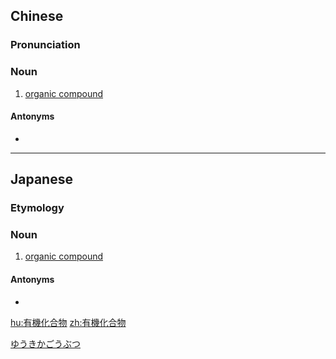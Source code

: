 {{also|有机化合物}}
==Chinese==
{{zh-forms|s=有机化合物|type=23}}

===Pronunciation===
{{zh-pron
|m=yǒujī huàhéwù
|c=jau5 gei1 faa3 hap6 mat6
|cat=n
}}

===Noun===
{{zh-noun}}

# {{lb|zh|organic chemistry}} [[organic compound]]

====Antonyms====
* {{zh-l|無機化合物|[[inorganic compound]]}}

{{zh-cat|Organic compounds}}

----

==Japanese==
{{ja-kanjitab|ゆう|き|か|ごう|ぶつ|yomi=o}}

===Etymology===
{{compound|lang=ja|sort=ゆうきかごうぶつ|有機|tr1=yūki|t1=organic|化合物|tr2=kagōbutsu|t2=chemical compound}}

===Noun===
{{ja-noun|ゆうきかごうぶつ}}

# {{lb|ja|organic chemistry|sort=ゆうきかごうぶつ}} [[organic compound]]

====Antonyms====
* {{ja-r|無機化合物|むきかごうぶつ|gloss=[[inorganic compound]]}}

[[Category:ja:Organic compounds|ゆうきかごうぶつ]]

[[hu:有機化合物]]
[[zh:有機化合物]]